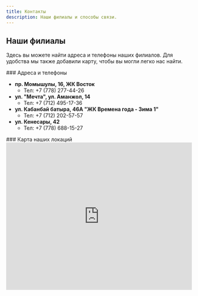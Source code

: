 ```yaml
---
title: Контакты
description: Наши филиалы и способы связи.
---
```

## Наши филиалы

Здесь вы можете найти адреса и телефоны наших филиалов. Для удобства мы также добавили карту, чтобы вы могли легко нас найти.

<div style={{ marginBottom: '20px' }}>
  ### Адреса и телефоны

  - **пр. Момышулы, 16, ЖК Восток**
    - Тел: +7 (778) 277-44-26
  - **ул. "Мечта", ул. Аманжол, 14**
    - Тел: +7 (712) 495-17-36
  - **ул. Кабанбай батыра, 46А "ЖК Времена года - Зима 1"**
    - Тел: +7 (712) 202-57-57
  - **ул. Кенесары, 42**
    - Тел: +7 (778) 688-15-27
</div>

<div style={{ margin: '20px' }}>
### Карта наших локаций
</div>

<iframe src="https://yandex.ru/map-widget/v1/?um=constructor%3A5c430310ea040caf8553d544e2d1af51dadbc0b5fad5b41394adab7cc70be40e&source=constructor" width="100%" height="400" frameborder="0"></iframe>
